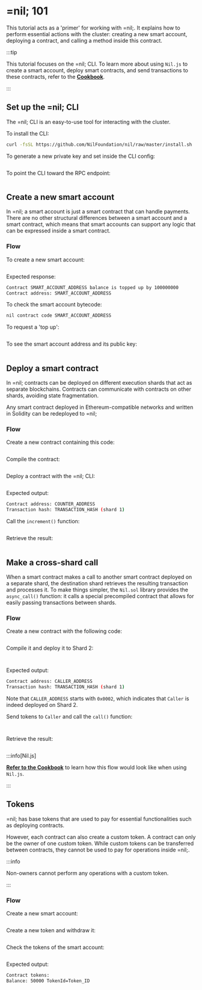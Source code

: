 
# =nil; 101

This tutorial acts as a 'primer' for working with =nil;. It explains how to perform essential actions with the cluster: creating a new smart account, deploying a contract, and calling a method inside this contract.

:::tip

This tutorial focuses on the =nil; CLI. To learn more about using `Nil.js` to create a smart account, deploy smart contracts, and send transactions to these contracts, refer to the [**Cookbook**](./cookbook/niljs-deploy/deploy-call-smart-contract.mdx).

:::

## Set up the =nil; CLI

The =nil; CLI is an easy-to-use tool for interacting with the cluster.

To install the CLI:

```bash
curl -fsSL https://github.com/NilFoundation/nil/raw/master/install.sh | bash
```

To generate a new private key and set inside the CLI config:

```bash file=../tests/commands.mjs start=startKeygen end=endKeygen
```

To point the CLI toward the RPC endpoint:

```bash file=../tests/commands.mjs start=startEndpoint end=endEndpoint
```

## Create a new smart account

In =nil; a smart account is just a smart contract that can handle payments. There are no other structural differences between a smart account and a smart contract, which means that smart accounts can support any logic that can be expressed inside a smart contract.

### Flow

To create a new smart account:

```bash file=../tests/commands.mjs start=startSmartAccount end=endSmartAccount
```

Expected response:

```bash
Contract SMART_ACCOUNT_ADDRESS balance is topped up by 100000000
Contract address: SMART_ACCOUNT_ADDRESS
```

To check the smart account bytecode:

```bash
nil contract code SMART_ACCOUNT_ADDRESS
```

To request a 'top up':

```bash file=../tests/commands.mjs start=startTopup end=endTopup
```

To see the smart account address and its public key:

```bash file=../tests/commands.mjs start=startInfo end=endInfo
```

## Deploy a smart contract

In =nil; contracts can be deployed on different execution shards that act as separate blockchains. Contracts can communicate with contracts on other shards, avoiding state fragmentation.

Any smart contract deployed in Ethereum-compatible networks and written in Solidity can be redeployed to =nil;

### Flow

Create a new contract containing this code:

```solidity showLineNumbers file=../tests/Counter.sol start=startContract end=endContract
```

<PGButton name="Counter.sol"/>

Compile the contract:

```bash file=../tests/compilationCommands.js start=startCompilation end=endCompilation
```

Deploy a contract with the =nil; CLI:

```bash file=../tests/commands.mjs start=startCounterDeploymentCommand end=endCounterDeploymentCommand

```

Expected output:

```bash
Contract address: COUNTER_ADDRESS
Transaction hash: TRANSACTION_HASH (shard 1)
```

Call the `increment()` function:

```bash file=../tests/nil-101.test.mjs start=startIncrement end=endIncrement
```

Retrieve the result:

```bash file=../tests/nil-101.test.mjs start=start_CallToIncrementer end=end_CallToIncrementer
```

## Make a cross-shard call

When a smart contract makes a call to another smart contract deployed on a separate shard, the destination shard retrieves the resulting transaction and processes it. To make things simpler, the `Nil.sol` library provides the `async_call()` function: it calls a special precompiled contract that allows for easily passing transactions between shards.

### Flow

Create a new contract with the following code:


```solidity showLineNumbers file=../tests/Caller.sol start=startContract end=endContract
```

<PGButton name="CallerCounter.sol"/>

Compile it and deploy it to Shard 2:

```bash file=../tests/compilationCommands.js start=startCallerCompilation end=endCallerCompilation
```

```bash file=../tests/commands.mjs start=startCallerDeploy end=endCallerDeploy
```

Expected output:

```bash
Contract address: CALLER_ADDRESS
Transaction hash: TRANSACTION_HASH (shard 1)
```

Note that `CALLER_ADDRESS` starts with `0x0002`, which indicates that `Caller` is indeed deployed on Shard 2.

Send tokens to `Caller` and call the `call()` function:

```bash file=../tests/nil-101.test.mjs start=start_SendTokensToCaller end=end_SendTokensToCaller
```

```bash file=../tests/nil-101.test.mjs start=startTransactionFromCallerToIncrementer end=endTransactionFromCallerToIncrementer
```

Retrieve the result:

```bash file=../tests/nil-101.test.mjs start=start_CallToIncrementer end=end_CallToIncrementer
```

:::info[Nil.js]

[**Refer to the Cookbook**](./cookbook/niljs-deploy/deploy-call-smart-contract.mdx) to learn how this flow would look like when using `Nil.js`.

:::

## Tokens

=nil; has base tokens that are used to pay for essential functionalities such as deploying contracts.

However, each contract can also create a custom token. A contract can only be the owner of one custom token. While custom tokens can be transferred between contracts, they cannot be used to pay for operations inside =nil;.

:::info

Non-owners cannot perform any operations with a custom token.

:::

### Flow

Create a new smart account:

```bash file=../tests/commands.mjs start=startSaltSmartAccountCreation end=endSaltSmartAccountCreation
```

Create a new token and withdraw it:

```bash file=../tests/nil-101.test.mjs start=startMintToken end=endMintToken
```

Check the tokens of the smart account:

```bash file=../tests/nil-101.test.mjs start=startTokensCheck end=endTokensCheck
```

Expected output:

```bash
Contract tokens:
Balance: 50000 TokenId=Token_ID
```
